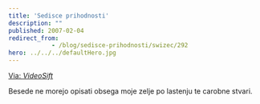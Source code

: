 ```yaml
---
title: 'Sedisce prihodnosti'
description: ""
published: 2007-02-04
redirect_from: 
            - /blog/sedisce-prihodnosti/swizec/292
hero: ../../../defaultHero.jpg
---
```


[Via: _VideoSift_](http://www.videosift.com)

Besede ne morejo opisati obsega moje zelje po lastenju te carobne stvari.
